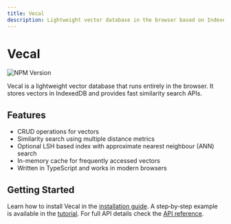 ```yaml
---
title: Vecal
description: Lightweight vector database in the browser based on IndexedDB.
---
```


# Vecal

![NPM Version](https://img.shields.io/npm/v/vecal)

Vecal is a lightweight vector database that runs entirely in the browser. It stores vectors in IndexedDB and provides fast similarity search APIs.

## Features

- CRUD operations for vectors
- Similarity search using multiple distance metrics
- Optional LSH based index with approximate nearest neighbour (ANN) search
- In-memory cache for frequently accessed vectors
- Written in TypeScript and works in modern browsers

## Getting Started

Learn how to install Vecal in the [installation guide](./installation). A step‑by‑step example is available in the [tutorial](./tutorial). For full API details check the [API reference](./api-reference).
